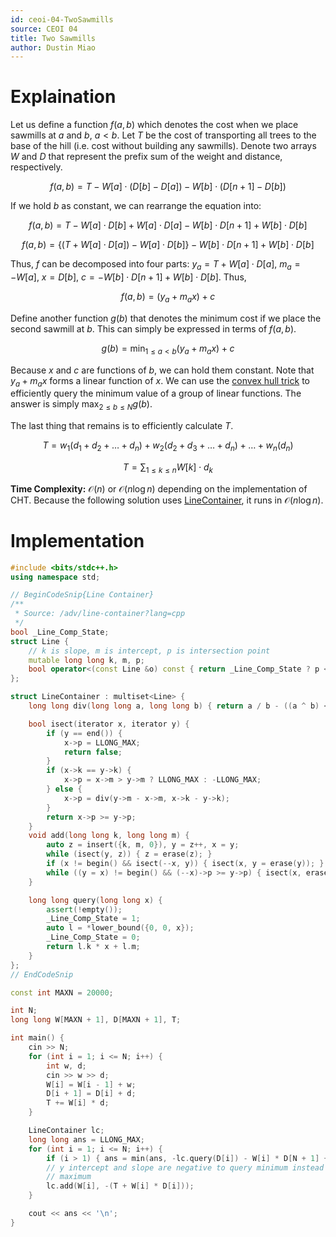 ```yaml
---
id: ceoi-04-TwoSawmills
source: CEOI 04
title: Two Sawmills
author: Dustin Miao
---
```


# Explaination

Let us define a function $f(a,b)$ which denotes the cost when we place sawmills at $a$ and $b$, $a < b$. Let $T$ be the cost of transporting all trees to the base of the hill (i.e. cost without building any sawmills). Denote two arrays $W$ and $D$ that represent the prefix sum of the weight and distance, respectively.

$$f(a, b) = T - W[a] \cdot (D[b] - D[a]) - W[b] \cdot (D[n + 1] - D[b])$$

If we hold $b$ as constant, we can rearrange the equation into:

$$
f(a, b) = T - W[a] \cdot D[b] + W[a] \cdot D[a] - W[b] \cdot D[n + 1] + W[b] \cdot D[b]
$$

$$
f(a, b) = \{(T + W[a] \cdot D[a]) - W[a] \cdot D[b]\} - W[b] \cdot D[n +1] + W[b] \cdot D[b]
$$

Thus, $f$ can be decomposed into four parts: $y_a = T + W[a] \cdot D[a]$, $m_a = -W[a]$, $x = D[b]$, $c = -W[b] \cdot D[n + 1] + W[b] \cdot D[b]$. Thus,

$$
f(a, b) = (y_a + m_ax) + c
$$

Define another function $g(b)$ that denotes the minimum cost if we place the second sawmill at $b$. This can simply be expressed in terms of $f(a,b)$.

$$
g(b) = \min_{1 \leq a < b} (y_a + m_a x) + c
$$

Because $x$ and $c$ are functions of $b$, we can hold them constant. Note that $y_a + m_a x$ forms a linear function of $x$. We can use the [convex hull trick](/plat/convex-hull-trick?lang=cpp) to efficiently query the minimum value of a group of linear functions. The answer is simply $\max_{2 \leq b \leq N}g(b)$.

The last thing that remains is to efficiently calculate $T$.

$$
T = w_1(d_1 + d_2 + \dots + d_n) + w_2(d_2 + d_3 + \dots + d_n) + \dots + w_n(d_n)
$$

$$
T = \sum_{1 \leq k \leq n} W[k] \cdot d_k
$$

**Time Complexity:** $\mathcal{O}(n)$ or $\mathcal{O}(n \log n)$ depending on the implementation of CHT. Because the following solution uses [LineContainer](/adv/line-container), it runs in $\mathcal{O}(n \log n)$.

# Implementation

<LanguageSection>

<CPPSection>

```cpp
#include <bits/stdc++.h>
using namespace std;

// BeginCodeSnip{Line Container}
/**
 * Source: /adv/line-container?lang=cpp
 */
bool _Line_Comp_State;
struct Line {
	// k is slope, m is intercept, p is intersection point
	mutable long long k, m, p;
	bool operator<(const Line &o) const { return _Line_Comp_State ? p < o.p : k < o.k; }
};

struct LineContainer : multiset<Line> {
	long long div(long long a, long long b) { return a / b - ((a ^ b) < 0 && a % b); }

	bool isect(iterator x, iterator y) {
		if (y == end()) {
			x->p = LLONG_MAX;
			return false;
		}
		if (x->k == y->k) {
			x->p = x->m > y->m ? LLONG_MAX : -LLONG_MAX;
		} else {
			x->p = div(y->m - x->m, x->k - y->k);
		}
		return x->p >= y->p;
	}
	void add(long long k, long long m) {
		auto z = insert({k, m, 0}), y = z++, x = y;
		while (isect(y, z)) { z = erase(z); }
		if (x != begin() && isect(--x, y)) { isect(x, y = erase(y)); }
		while ((y = x) != begin() && (--x)->p >= y->p) { isect(x, erase(y)); }
	}

	long long query(long long x) {
		assert(!empty());
		_Line_Comp_State = 1;
		auto l = *lower_bound({0, 0, x});
		_Line_Comp_State = 0;
		return l.k * x + l.m;
	}
};
// EndCodeSnip

const int MAXN = 20000;

int N;
long long W[MAXN + 1], D[MAXN + 1], T;

int main() {
	cin >> N;
	for (int i = 1; i <= N; i++) {
		int w, d;
		cin >> w >> d;
		W[i] = W[i - 1] + w;
		D[i + 1] = D[i] + d;
		T += W[i] * d;
	}

	LineContainer lc;
	long long ans = LLONG_MAX;
	for (int i = 1; i <= N; i++) {
		if (i > 1) { ans = min(ans, -lc.query(D[i]) - W[i] * D[N + 1] + W[i] * D[i]); }
		// y intercept and slope are negative to query minimum instead of
		// maximum
		lc.add(W[i], -(T + W[i] * D[i]));
	}

	cout << ans << '\n';
}
```

</CPPSection>

</LanguageSection>
